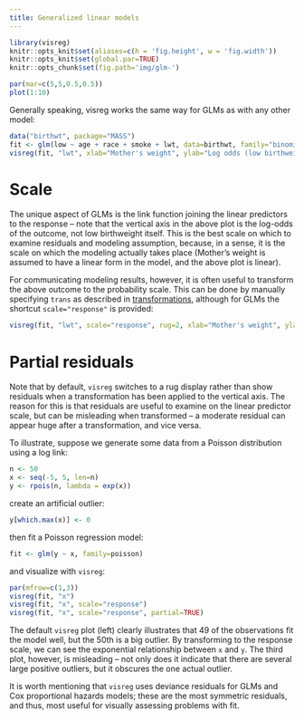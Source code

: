```yaml
---
title: Generalized linear models
---
```


```r
library(visreg)
knitr::opts_knit$set(aliases=c(h = 'fig.height', w = 'fig.width'))
knitr::opts_knit$set(global.par=TRUE)
knitr::opts_chunk$set(fig.path='img/glm-')
```
```r
par(mar=c(5,5,0.5,0.5))
plot(1:10)
```

Generally speaking, visreg works the same way for GLMs as with any other model:

```r
data("birthwt", package="MASS")
fit <- glm(low ~ age + race + smoke + lwt, data=birthwt, family="binomial")
visreg(fit, "lwt", xlab="Mother's weight", ylab="Log odds (low birthweight)")
```

<a class="anchor" id="scale"></a>

# Scale

The unique aspect of GLMs is the link function joining the linear predictors to the response -- note that the vertical axis in the above plot is the log-odds of the outcome, not low birthweight itself.  This is the best scale on which to examine residuals and modeling assumption, because, in a sense, it is the scale on which the modeling actually takes place (Mother's weight is assumed to have a linear form in the model, and the above plot is linear).

For communicating modeling results, however, it is often useful to transform the above outcome to the probability scale.  This can be done by manually specifying `trans` as described in [transformations](trans.html), although for GLMs the shortcut `scale="response"` is provided:

```r
visreg(fit, "lwt", scale="response", rug=2, xlab="Mother's weight", ylab="P(low birthweight)")
```

# Partial residuals

Note that by default, `visreg` switches to a rug display rather than show residuals when a transformation has been applied to the vertical axis.  The reason for this is that residuals are useful to examine on the linear predictor scale, but can be misleading when transformed -- a moderate residual can appear huge after a transformation, and vice versa.

To illustrate, suppose we generate some data from a Poisson distribution using a log link:

```r
n <- 50
x <- seq(-5, 5, len=n)
y <- rpois(n, lambda = exp(x))
```

create an artificial outlier:

```r
y[which.max(x)] <- 0
```

then fit a Poisson regression model:

```r
fit <- glm(y ~ x, family=poisson)
```

and visualize with `visreg`:

```r
par(mfrow=c(1,3))
visreg(fit, "x")
visreg(fit, "x", scale="response")
visreg(fit, "x", scale="response", partial=TRUE)
```

The default `visreg` plot (left) clearly illustrates that 49 of the observations fit the model well, but the 50th is a big outlier.  By transforming to the response scale, we can see the exponential relationship between `x` and `y`.  The third plot, however, is misleading -- not only does it indicate that there are several large positive outliers, but it obscures the one actual outlier.

It is worth mentioning that `visreg` uses deviance residuals for GLMs and Cox proportional hazards models; these are the most symmetric residuals, and thus, most useful for visually assessing problems with fit.
